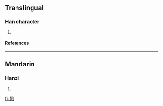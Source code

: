 ==Translingual==
===Han character===
{{Han char|rn=61|rad=心|as=10|sn=13|four=|canj=心金戈一 (PCIM)}}
# {{defn|Han|sort=心10}}
====References====
{{Han ref|kx=0397.190|dkj=11041|dj=0736.120|hdz=42338.060|uh=6143|ud=24899}}

----
==Mandarin==
===Hanzi===
{{cmn-hanzi|pin=[[yǎng]] ([[yang3]])|wg=yang<sup>3</sup>}}
# {{defn|Mandarin}}

[[fr:慃]]